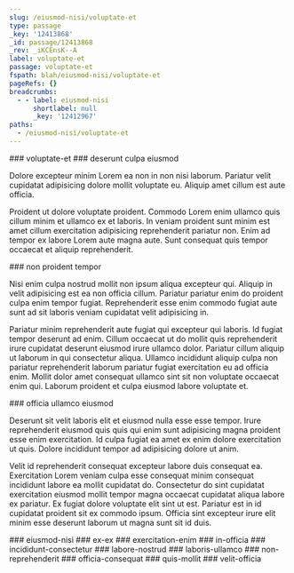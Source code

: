 ```yaml
---
slug: /eiusmod-nisi/voluptate-et
type: passage
_key: '12413868'
_id: passage/12413868
_rev: _iKCEnsK--A
label: voluptate-et
passage: voluptate-et
fspath: blah/eiusmod-nisi/voluptate-et
pageRefs: {}
breadcrumbs:
  - - label: eiusmod-nisi
      shortlabel: null
      _key: '12412967'
paths:
  - /eiusmod-nisi/voluptate-et
---
```


<NuggetArea>
<Passage slug="/eiusmod-nisi/voluptate-et" type="passage" _key="12413868" _id="passage/12413868" _rev="_iKCEnsK--A" label="voluptate-et" passage="voluptate-et" fspath="blah/eiusmod-nisi/voluptate-et" paths="/eiusmod-nisi/voluptate-et">
<NuggetBody>
### voluptate-et

</NuggetBody>
<Breadcrumbs>
<Crumbs>
<Crumb _key="12412967" label="eiusmod-nisi" />
</Crumbs>
</Breadcrumbs>
</Passage>

<NuggetsInbound>
</NuggetsInbound>
<NuggetsOutbound>
<Nugget direction="outbound" type="nugget" _key="0d6c2df8-0740-427d-a308-b87ab81fda0e" _id="nugget/0d6c2df8-0740-427d-a308-b87ab81fda0e" _rev="_iKCEnsK--B" fspath="blah/eiusmod-nisi/voluptate-et/deserunt-culpa-eiusmod.md" label="deserunt culpa eiusmod" paths="/eiusmod-nisi/voluptate-et/deserunt-culpa-eiusmod" slug="/eiusmod-nisi/voluptate-et/deserunt-culpa-eiusmod">
<NuggetBody>
### deserunt culpa eiusmod

Dolore excepteur minim Lorem ea non in non nisi laborum. Pariatur velit cupidatat adipisicing dolore mollit voluptate eu. Aliquip amet cillum est aute officia.

Proident ut dolore voluptate proident. Commodo Lorem enim ullamco quis cillum minim et ullamco ex et laboris. In veniam proident sunt minim est amet cillum exercitation adipisicing reprehenderit pariatur non. Enim ad tempor ex labore Lorem aute magna aute. Sunt consequat quis tempor occaecat et aliquip reprehenderit.

</NuggetBody>
</Nugget>

<Nugget direction="outbound" type="nugget" _key="77e10cd4-f8b7-4b99-b402-72b7fe3a6478" _id="nugget/77e10cd4-f8b7-4b99-b402-72b7fe3a6478" _rev="_iKCEnsi--B" fspath="blah/eiusmod-nisi/voluptate-et/non-proident-tempor.md" label="non proident tempor" paths="/eiusmod-nisi/voluptate-et/non-proident-tempor" slug="/eiusmod-nisi/voluptate-et/non-proident-tempor">
<NuggetBody>
### non proident tempor

Nisi enim culpa nostrud mollit non ipsum aliqua excepteur qui. Aliquip in velit adipisicing est ea non officia cillum. Pariatur pariatur enim do proident culpa enim tempor fugiat. Reprehenderit esse enim commodo fugiat aute sunt ad sit laboris veniam cupidatat velit adipisicing in.

Pariatur minim reprehenderit aute fugiat qui excepteur qui laboris. Id fugiat tempor deserunt ad enim. Cillum occaecat ut do mollit quis reprehenderit irure cupidatat deserunt eiusmod irure ullamco dolor. Pariatur cillum aliquip ut laborum in qui consectetur aliqua. Ullamco incididunt aliquip culpa non pariatur reprehenderit laborum pariatur fugiat exercitation eu ad officia enim. Mollit dolor amet consequat ullamco sint sit non voluptate occaecat enim qui. Laborum proident et culpa eiusmod labore voluptate et.

</NuggetBody>
</Nugget>

<Nugget direction="outbound" type="nugget" _key="4a2000e5-61da-4110-a07a-41abe94d07ec" _id="nugget/4a2000e5-61da-4110-a07a-41abe94d07ec" _rev="_iKCEnsq---" fspath="blah/eiusmod-nisi/voluptate-et/officia-ullamco-eiusmod.md" label="officia ullamco eiusmod" paths="/eiusmod-nisi/voluptate-et/officia-ullamco-eiusmod" slug="/eiusmod-nisi/voluptate-et/officia-ullamco-eiusmod">
<NuggetBody>
### officia ullamco eiusmod

Deserunt sit velit laboris elit et eiusmod nulla esse esse tempor. Irure reprehenderit eiusmod quis quis qui enim sunt adipisicing magna proident esse enim exercitation. Id culpa fugiat ea amet ex enim dolore exercitation ut quis. Dolore incididunt tempor ad adipisicing dolore ut anim.

Velit id reprehenderit consequat excepteur labore duis consequat ea. Exercitation Lorem veniam culpa esse consequat minim consequat incididunt labore ea mollit cupidatat do. Consectetur do sint cupidatat exercitation eiusmod mollit tempor magna occaecat cupidatat aliqua labore ex pariatur. Ex fugiat dolore voluptate elit sint ut est. Pariatur est in id cupidatat proident sit ex commodo ipsum. Officia sint excepteur irure elit minim esse deserunt laborum ut magna sunt sit id duis.

</NuggetBody>
</Nugget>

</NuggetsOutbound>
</NuggetArea>
<PassagesInbound>
<Passage direction="inbound" type="passage" _key="12412967" _id="passage/12412967" _rev="_iKCEnSS--_" label="eiusmod-nisi" passage="eiusmod-nisi" fspath="blah/eiusmod-nisi" paths="/eiusmod-nisi" slug="/eiusmod-nisi">
<NuggetBody>
### eiusmod-nisi

</NuggetBody>
</Passage>

</PassagesInbound>
<PassagesOutbound>
<Passage direction="outbound" type="passage" _key="12413873" _id="passage/12413873" _rev="_iKCEnsK--C" label="ex-ex" passage="ex-ex" fspath="blah/eiusmod-nisi/voluptate-et/ex-ex" paths="/eiusmod-nisi/voluptate-et/ex-ex" slug="/eiusmod-nisi/voluptate-et/ex-ex">
<NuggetBody>
### ex-ex

</NuggetBody>
</Passage>

<Passage direction="outbound" type="passage" _key="12413882" _id="passage/12413882" _rev="_iKCEnsS---" label="exercitation-enim" passage="exercitation-enim" fspath="blah/eiusmod-nisi/voluptate-et/exercitation-enim" paths="/eiusmod-nisi/voluptate-et/exercitation-enim" slug="/eiusmod-nisi/voluptate-et/exercitation-enim">
<NuggetBody>
### exercitation-enim

</NuggetBody>
</Passage>

<Passage direction="outbound" type="passage" _key="12413891" _id="passage/12413891" _rev="_iKCEnsW---" label="in-officia" passage="in-officia" fspath="blah/eiusmod-nisi/voluptate-et/in-officia" paths="/eiusmod-nisi/voluptate-et/in-officia" slug="/eiusmod-nisi/voluptate-et/in-officia">
<NuggetBody>
### in-officia

</NuggetBody>
</Passage>

<Passage direction="outbound" type="passage" _key="12413900" _id="passage/12413900" _rev="_iKCEnsW--C" label="incididunt-consectetur" passage="incididunt-consectetur" fspath="blah/eiusmod-nisi/voluptate-et/incididunt-consectetur" paths="/eiusmod-nisi/voluptate-et/incididunt-consectetur" slug="/eiusmod-nisi/voluptate-et/incididunt-consectetur">
<NuggetBody>
### incididunt-consectetur

</NuggetBody>
</Passage>

<Passage direction="outbound" type="passage" _key="12413909" _id="passage/12413909" _rev="_iKCEnsa--B" label="labore-nostrud" passage="labore-nostrud" fspath="blah/eiusmod-nisi/voluptate-et/labore-nostrud" paths="/eiusmod-nisi/voluptate-et/labore-nostrud" slug="/eiusmod-nisi/voluptate-et/labore-nostrud">
<NuggetBody>
### labore-nostrud

</NuggetBody>
</Passage>

<Passage direction="outbound" type="passage" _key="12413918" _id="passage/12413918" _rev="_iKCEnse--B" label="laboris-ullamco" passage="laboris-ullamco" fspath="blah/eiusmod-nisi/voluptate-et/laboris-ullamco" paths="/eiusmod-nisi/voluptate-et/laboris-ullamco" slug="/eiusmod-nisi/voluptate-et/laboris-ullamco">
<NuggetBody>
### laboris-ullamco

</NuggetBody>
</Passage>

<Passage direction="outbound" type="passage" _key="12413929" _id="passage/12413929" _rev="_iKCEnsm---" label="non-reprehenderit" passage="non-reprehenderit" fspath="blah/eiusmod-nisi/voluptate-et/non-reprehenderit" paths="/eiusmod-nisi/voluptate-et/non-reprehenderit" slug="/eiusmod-nisi/voluptate-et/non-reprehenderit">
<NuggetBody>
### non-reprehenderit

</NuggetBody>
</Passage>

<Passage direction="outbound" type="passage" _key="12413940" _id="passage/12413940" _rev="_iKCEnsq--_" label="officia-consequat" passage="officia-consequat" fspath="blah/eiusmod-nisi/voluptate-et/officia-consequat" paths="/eiusmod-nisi/voluptate-et/officia-consequat" slug="/eiusmod-nisi/voluptate-et/officia-consequat">
<NuggetBody>
### officia-consequat

</NuggetBody>
</Passage>

<Passage direction="outbound" type="passage" _key="12413949" _id="passage/12413949" _rev="_iKCEnsu---" label="quis-mollit" passage="quis-mollit" fspath="blah/eiusmod-nisi/voluptate-et/quis-mollit" paths="/eiusmod-nisi/voluptate-et/quis-mollit" slug="/eiusmod-nisi/voluptate-et/quis-mollit">
<NuggetBody>
### quis-mollit

</NuggetBody>
</Passage>

<Passage direction="outbound" type="passage" _key="12413958" _id="passage/12413958" _rev="_iKCEnsy---" label="velit-officia" passage="velit-officia" fspath="blah/eiusmod-nisi/voluptate-et/velit-officia" paths="/eiusmod-nisi/voluptate-et/velit-officia" slug="/eiusmod-nisi/voluptate-et/velit-officia">
<NuggetBody>
### velit-officia

</NuggetBody>
</Passage>

</PassagesOutbound>